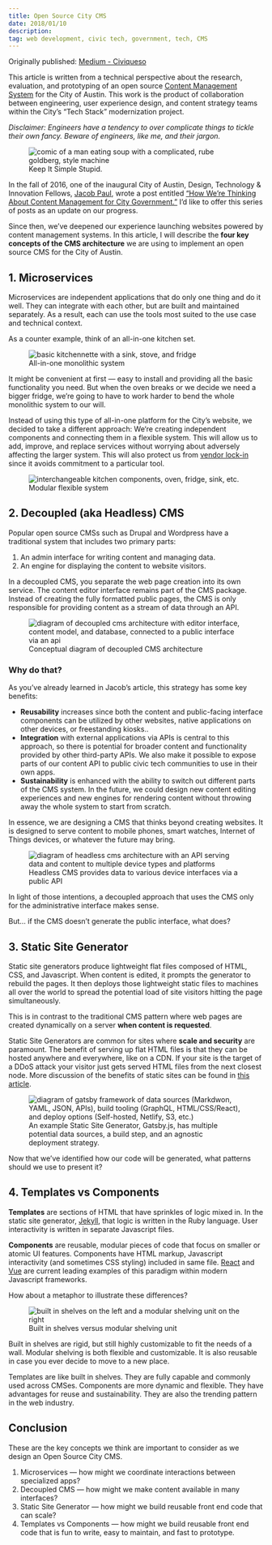 ```yaml
---
title: Open Source City CMS
date: 2018/01/10
description:
tag: web development, civic tech, government, tech, CMS
---
```



Originally published: [Medium - Civiqueso](https://medium.com/city-of-austin-technology-and-innovation/open-source-city-cms-1-3-3e0b9b2b2b3a)

This article is written from a technical perspective about the research, evaluation, and prototyping of an open source [Content Management System](https://en.wikipedia.org/wiki/Content_management_system) for the City of Austin. This work is the product of collaboration between engineering, user experience design, and content strategy teams within the City’s “Tech Stack” modernization project.

_Disclaimer: Engineers have a tendency to over complicate things to tickle their own fancy. Beware of engineers, like me, and their jargon._

<figure>
  <Image
    src="/images/keep it simple stupid.webp"
    alt="comic of a man eating soup with a complicated, rube goldberg, style machine"
    width={1400}
    height={993}
    priority
    className="next-image"
  />
  <figcaption>Keep It Simple Stupid.</figcaption>
</figure>

In the fall of 2016, one of the inaugural City of Austin, Design, Technology & Innovation Fellows, [Jacob Paul](https://medium.com/u/2c977354e64f), wrote a post entitled [“How We’re Thinking About Content Management for City Government.”](https://medium.com/civiqueso/how-were-thinking-about-content-management-for-city-government-88f563497096) I’d like to offer this series of posts as an update on our progress.

Since then, we’ve deepened our experience launching websites powered by content management systems. In this article, I will describe the **four key concepts of the CMS architecture** we are using to implement an open source CMS for the City of Austin.

## 1. Microservices

Microservices are independent applications that do only one thing and do it well. They can integrate with each other, but are built and maintained separately. As a result, each can use the tools most suited to the use case and technical context.

As a counter example, think of an all-in-one kitchen set.

<figure>
  <Image
    src="/images/the-whole-kitchen-sink.webp"
    alt="basic kitchennette with a sink, stove, and fridge"
    width={916}
    height={492}
    priority
    className="next-image"
  />
  <figcaption>All-in-one monolithic system</figcaption>
</figure>

It might be convenient at first — easy to install and providing all the basic functionality you need. But when the oven breaks or we decide we need a bigger fridge, we’re going to have to work harder to bend the whole monolithic system to our will.

Instead of using this type of all-in-one platform for the City’s website, we decided to take a different approach: We‘re creating independent components and connecting them in a flexible system. This will allow us to add, improve, and replace services without worrying about adversely affecting the larger system. This will also protect us from [vendor lock-in](https://en.wikipedia.org/wiki/Vendor_lock-in) since it avoids commitment to a particular tool.

<figure>
  <Image
    src="/images/kitchen-components.webp"
    alt="interchangeable kitchen components, oven, fridge, sink, etc."
    width={720}
    height={386}
    priority
    className="next-image"
  />
  <figcaption>Modular flexible system</figcaption>
</figure>

## 2. Decoupled (aka Headless) CMS

Popular open source CMSs such as Drupal and Wordpress have a traditional system that includes two primary parts:

1. An admin interface for writing content and managing data.
2. An engine for displaying the content to website visitors.

In a decoupled CMS, you separate the web page creation into its own service. The content editor interface remains part of the CMS package. Instead of creating the fully formatted public pages, the CMS is only responsible for providing content as a stream of data through an API.

<figure>
  <Image
    src="/images/decoupled_CMS.webp"
    alt="diagram of decoupled cms architecture with editor interface, content model, and database, connected to a public interface via an api"
    width={514}
    height={465}
    priority
    className="next-image"
  />
  <figcaption>Conceptual diagram of decoupled CMS architecture</figcaption>
</figure>

### Why do that?

As you’ve already learned in Jacob’s article, this strategy has some key benefits:

- **Reusability** increases since both the content and public-facing interface components can be utilized by other websites, native applications on other devices, or freestanding kiosks..
- **Integration** with external applications via APIs is central to this approach, so there is potential for broader content and functionality provided by other third-party APIs. We also make it possible to expose parts of our content API to public civic tech communities to use in their own apps.
- **Sustainability** is enhanced with the ability to switch out different parts of the CMS system. In the future, we could design new content editing experiences and new engines for rendering content without throwing away the whole system to start from scratch.

In essence, we are designing a CMS that thinks beyond creating websites. It is designed to serve content to mobile phones, smart watches, Internet of Things devices, or whatever the future may bring.

<figure>
  <Image
    src="/images/headless_cms.webp"
    alt="diagram of headless cms architecture with an API serving data and content to multiple device types and platforms"
    width={514}
    height={465}
    priority
    className="next-image"
  />
  <figcaption>
    Headless CMS provides data to various device interfaces via a public API
  </figcaption>
</figure>

In light of those intentions, a decoupled approach that uses the CMS only for the administrative interface makes sense.

But… if the CMS doesn’t generate the public interface, what does?

## 3. Static Site Generator

Static site generators produce lightweight flat files composed of HTML, CSS, and Javascript. When content is edited, it prompts the generator to rebuild the pages. It then deploys those lightweight static files to machines all over the world to spread the potential load of site visitors hitting the page simultaneously.

This is in contrast to the traditional CMS pattern where web pages are created dynamically on a server **when content is requested**.

Static Site Generators are common for sites where **scale and security** are paramount. The benefit of serving up flat HTML files is that they can be hosted anywhere and everywhere, like on a CDN. If your site is the target of a DDoS attack your visitor just gets served HTML files from the next closest node. More discussion of the benefits of static sites can be found in [this article](https://www.netlify.com/blog/2016/05/18/9-reasons-your-site-should-be-static/).

<figure>
  <Image
    src="/images/gatsby.webp"
    alt="diagram of gatsby framework of data sources (Markdwon, YAML, JSON, APIs), build tooling (GraphQL, HTML/CSS/React), and deploy options (Self-hosted, Netlify, S3, etc.)"
    width={720}
    height={373}
    priority
    className="next-image"
  />
  <figcaption>
    An example Static Site Generator, Gatsby.js, has multiple potential data
    sources, a build step, and an agnostic deployment strategy.
  </figcaption>
</figure>

Now that we’ve identified how our code will be generated, what patterns should we use to present it?

## 4. Templates vs Components

**Templates** are sections of HTML that have sprinkles of logic mixed in. In the static site generator, [Jekyll](https://jekyllrb.com/), that logic is written in the Ruby language. User interactivity is written in separate Javascript files.

**Components** are reusable, modular pieces of code that focus on smaller or atomic UI features. Components have HTML markup, Javascript interactivity (and sometimes CSS styling) included in same file. [React](https://reactjs.org/) and [Vue](https://vuejs.org/) are current leading examples of this paradigm within modern Javascript frameworks.

How about a metaphor to illustrate these differences?

<figure>
  <Image
    src="/images/built-in-shelves.webp"
    alt="built in shelves on the left and a modular shelving unit on the right"
    width={720}
    height={346}
    priority
    className="next-image"
  />
  <figcaption>Built in shelves versus modular shelving unit</figcaption>
</figure>

Built in shelves are rigid, but still highly customizable to fit the needs of a wall. Modular shelving is both flexible and customizable. It is also reusable in case you ever decide to move to a new place.

Templates are like built in shelves. They are fully capable and commonly used across CMSes. Components are more dynamic and flexible. They have advantages for reuse and sustainability. They are also the trending pattern in the web industry.

## Conclusion

These are the key concepts we think are important to consider as we design an Open Source City CMS.

1. Microservices — how might we coordinate interactions between specialized apps?
2. Decoupled CMS — how might we make content available in many interfaces?
3. Static Site Generator — how might we build reusable front end code that can scale?
4. Templates vs Components — how might we build reusable front end code that is fun to write, easy to maintain, and fast to prototype.
